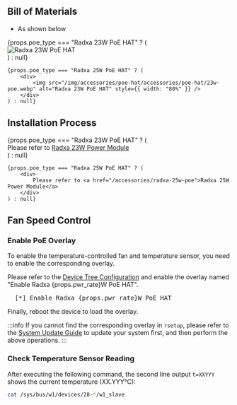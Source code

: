 ## Bill of Materials

- As shown below

<div>
    {props.poe_type === "Radxa 23W PoE HAT" ? (
        <div>
            <img src="/img/accessories/poe-hat/25w-poe-pkg.webp" alt="Radxa 23W PoE HAT" style={{ width: "80%" }} />
        </div>
    ) : null}

    {props.poe_type === "Radxa 25W PoE HAT" ? (
        <div>
            <img src="/img/accessories/poe-hat/accessories/poe-hat/23w-poe.webp" alt="Radxa 23W PoE HAT" style={{ width: "80%" }} />
        </div>
    ) : null}

</div>

## Installation Process

<div>
    {props.poe_type === "Radxa 23W PoE HAT" ? (
        <div>
            Please refer to <a href="/accessories/radxa-23w-poe">Radxa 23W Power Module</a>
        </div>
    ) : null}

    {props.poe_type === "Radxa 25W PoE HAT" ? (
        <div>
            Please refer to <a href="/accessories/radxa-25w-poe">Radxa 25W Power Module</a>
        </div>
    ) : null}

</div>

## Fan Speed Control

### Enable PoE Overlay

To enable the temperature-controlled fan and temperature sensor, you need to enable the corresponding overlay.

Please refer to the [Device Tree Configuration](../../radxa-os/rsetup#overlays) and enable the overlay named "Enable Radxa {props.pwr_rate}W PoE HAT".

<pre style={{ whiteSpace: "nowrap" }}>
  [*] Enable Radxa {props.pwr_rate}W PoE HAT
</pre>

Finally, reboot the device to load the overlay.

:::info
If you cannot find the corresponding overlay in `rsetup`, please refer to the [System Update Guide](../../radxa-os/rsetup#system-update) to update your system first, and then perform the above operations.
:::

### Check Temperature Sensor Reading

After executing the following command, the second line output `t=XXYYY` shows the current temperature (XX.YYY°C):

```bash
cat /sys/bus/w1/devices/28-*/w1_slave
```

